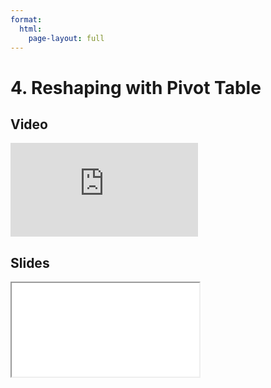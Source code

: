 ```yaml
---
format:
  html:
    page-layout: full
---
```


# 4. Reshaping with Pivot Table

::: {.panel-tabset .nav-pills}

## Video

<iframe
    class="video"
    src="https://www.youtube.com/embed/WCWi1R2CQsY?start=3349&end=3697&rel=0" 
    title="Module 3 Video - Reshaping with Pivot Table"
    frameborder="0"
    allow="accelerometer; autoplay; clipboard-write; encrypted-media; gyroscope; picture-in-picture"
    allowfullscreen
></iframe>

## Slides

<iframe
    class="slide-deck"
    src="slides/module3_11.html"
></iframe>

:::

